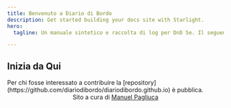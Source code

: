 ```yaml
---
title: Benvenuto a Diario di Bordo
description: Get started building your docs site with Starlight.
hero:
  tagline: Un manuale sintetico e raccolta di log per DnD 5e. Il seguente sito è un Work In Progress, per tanto è incompleto, se desiderate contribuire per favore fatelo sulla pagina di GitHub.

---
```



## Inizia da Qui

<CardGrid>
	<LinkCard
		title="Combattimento"
		description="Impara le meccaniche di combattimento a turni di DnD."
		href="/rules/combattimento/"
	/>
	<LinkCard
		title="Combattimento"
		description="Impara le meccaniche di combattimento a turni di DnD."
		href="/rules/combattimento/"
	/>
</CardGrid>

<Card title="Contribuisci al sito" icon="pencil">
	Per chi fosse interessato a contribuire la [repository](https://github.com/diariodibordo/diariodibordo.github.io) è pubblica.
</Card>


<footer>
<center>
<div class="footer-wrapper">Sito a cura di <a href="https://github.com/manuelpagliuca">Manuel Pagliuca</a></div>
</center>
</footer>